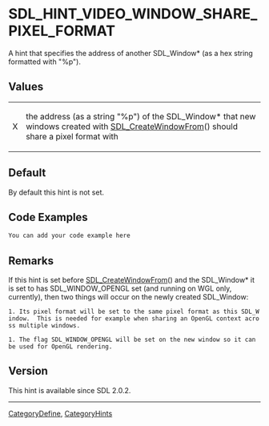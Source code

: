 
<!-- #*^*^*^*^*See http://wiki.libsdl.org/moin.cgi/SGEnumerations for details on editing this page*^*^*^*^* -->


= SDL_HINT_VIDEO_WINDOW_SHARE_PIXEL_FORMAT =
A hint that specifies the address of another SDL_Window* (as a hex string formatted with "%p").




== Values ==
{|
|X
|the address (as a string "%p") of the SDL_Window* that new windows created with [[SDL_CreateWindowFrom]]() should share a pixel format with
|}


== Default ==
By default this hint is not set.


== Code Examples ==
<syntaxhighlight lang='c++'>
You can add your code example here
</syntaxhighlight>

<!-- #Leave this section as-is unless you have a code example to put in.  In that case, replace You can add your code example here with your code example following the Style Guide instructions.  Leave the rest of the markup alone and delete this comment. -->


== Remarks ==
If this hint is set before [[SDL_CreateWindowFrom]]() and the SDL_Window* it is set to has SDL_WINDOW_OPENGL set (and running on WGL only, currently), then two things will occur on the newly created SDL_Window:

 1. Its pixel format will be set to the same pixel format as this SDL_Window.  This is needed for example when sharing an OpenGL context across multiple windows.

 1. The flag SDL_WINDOW_OPENGL will be set on the new window so it can be used for OpenGL rendering.


== Version ==
This hint is available since SDL 2.0.2.

----
[[CategoryDefine]], [[CategoryHints]]
<!-- #See the Style Guide for instructions on editing the footer. -->

